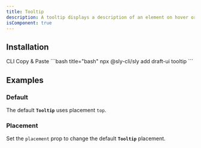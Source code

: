 ```yaml
---
title: Tooltip
description: A tooltip displays a description of an element on hover or focus.
isComponent: true
---
```


## Installation

<Tabs>
  <TabList aria-label="Preview and Code Tabs">
      <Tab id="cli-install">CLI</Tab>
      <Tab id="manual-install">Copy & Paste</Tab>
  </TabList>
  <TabPanel id="cli-install" className="px-0 [&_pre]:my-0 [&_figure]:my-0">
    ```bash title="bash"
    npx @sly-cli/sly add draft-ui tooltip
    ```
  </TabPanel>
  <TabPanel id="manual-install" className="px-0">
    <ComponentSource src="../../packages/ui/src/tooltip.tsx" />
  </TabPanel>
</Tabs>

## Examples

### Default

The default **`Tooltip`** uses placement `top`.

<ComponentExample name="tooltip" story="default" />

### Placement

Set the `placement` prop to change the default **`Tooltip`** placement.

<ComponentExample name="tooltip" story="placement" />
